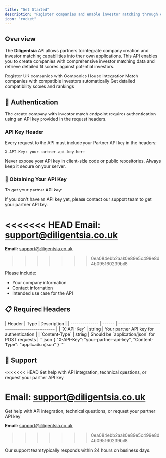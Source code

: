 ```yaml
---
title: "Get Started"
description: "Register companies and enable investor matching through our API"
icon: "rocket"
---
```


## Overview

The **Diligentsia** API allows partners to integrate company creation and investor matching capabilities into their own applications. This API enables you to create companies with comprehensive investor matching data and retrieve detailed fit scores against potential investors.

<CardGroup cols={3}>
  <Card title="Company Registration" icon="building" color="#0285c7">
    Register UK companies with Companies House integration
  </Card>
  <Card title="Investor Matching" icon="handshake" color="#16a34a">
    Match companies with compatible investors automatically
  </Card>
  <Card title="Fit Scoring" icon="chart-line" color="#dc2626">
    Get detailed compatibility scores and rankings
  </Card>
</CardGroup>

## 🔐 Authentication

The create company with investor match endpoint requires authentication using an API key provided in the request headers.

### API Key Header

Every request to the API must include your Partner API key in the headers:

<CodeGroup>

```bash Header Format
X-API-Key: your-partner-api-key-here
```

</CodeGroup>

<Warning>
  Never expose your API key in client-side code or public repositories. Always keep it secure on your server.
</Warning>

### 🔑 Obtaining Your API Key

To get your partner API key:

<Card title="Contact Support" icon="headset" color="#0285c7">
  If you don't have an API key yet, please contact our support team to get your partner API key.

<<<<<<< HEAD
  **Email:** [support@diligentsia.co.uk](mailto:support@diligentsia.com)
=======
  **Email:** [support@diligentsia.co.uk](mailto:support@diligentsia.co.uk)
>>>>>>> 0ea084ebb2aa80e89e5c499e8d4b095160239bd8

  Please include:

  - Your company information
  - Contact information
  - Intended use case for the API
</Card>

## 📋 Required Headers

<Tabs>
  <Tab title="Headers Table">
    | Header         | Type   | Description                                    |
    | -------------- | ------ | ---------------------------------------------- |
    | `X-API-Key`    | string | Your partner API key for authentication        |
    | `Content-Type` | string | Should be `application/json` for POST requests |
  </Tab>
  <Tab title="Example Headers">
    ```json
    {
      "X-API-Key": "your-partner-api-key",
      "Content-Type": "application/json"
    }
    ```
  </Tab>
</Tabs>

## 💬 Support

<<<<<<< HEAD
<Card title="Contact Support" icon="envelope" href="mailto:support@diligentsia.com">
  Get help with API integration, technical questions, or request your partner API key

  **Email:** [support@diligentsia.co.uk](mailto:support@diligentsia.com)
=======
<Card title="Contact Support" icon="envelope" href="mailto:support@diligentsia.co.uk">
  Get help with API integration, technical questions, or request your partner API key

  **Email:** [support@diligentsia.co.uk](mailto:support@diligentsia.co.uk)
>>>>>>> 0ea084ebb2aa80e89e5c499e8d4b095160239bd8

  Our support team typically responds within 24 hours on business days.
</Card>